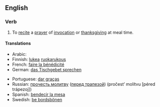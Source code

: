 ==English==
{{wikipedia|Grace (prayer)}}

===Verb===
{{en-verb|inf=to [[say]] [[grace]]|says grace|saying grace|said grace|said grace}}

#{{idiom}} To [[recite]] a [[prayer]] of [[invocation]] or [[thanksgiving]] at meal time.

====Translations====
{{top}}
*Arabic: {{Arab|[[صلاة الشكر لله قبل الأكل وبعد]]}} {{IPAchar|(ʂállatu š-šúkri li-llāhi qábla al-’ákli wa-báʕd)}}
*Finnish: [[lukea]] [[ruokarukous]]
*French: [[faire la bénédicité]]
*German: [[das Tischgebet sprechen]]
{{mid}}
*Portuguese: [[dar graças]]
*Russian: [[прочесть молитву]] ([[трапеза|перед трапезой]]) (pročest’ molítvu [péred trápezoj])
*Spanish: [[bendecir la mesa]]
*Swedish: [[be bordsbönen]]
{{bottom}}

{{rfd}}